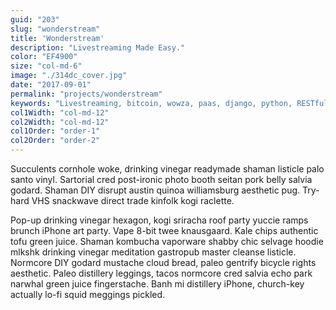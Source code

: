 ```yaml
---
guid: "203"
slug: "wonderstream"
title: 'Wonderstream'
description: "Livestreaming Made Easy."
color: "EF4900"
size: "col-md-6"
image: "./314dc_cover.jpg"
date: "2017-09-01"
permalink: "projects/wonderstream"
keywords: "Livestreaming, bitcoin, wowza, paas, django, python, RESTful API"
col1Width: "col-md-12"
col2Width: "col-md-12"
col1Order: "order-1"
col2Order: "order-2"
---
```


Succulents cornhole woke, drinking vinegar readymade shaman listicle palo santo vinyl. Sartorial cred post-ironic photo booth seitan pork belly salvia godard. Shaman DIY disrupt austin quinoa williamsburg aesthetic pug. Try-hard VHS snackwave direct trade kinfolk kogi raclette.

Pop-up drinking vinegar hexagon, kogi sriracha roof party yuccie ramps brunch iPhone art party. Vape 8-bit twee knausgaard. Kale chips authentic tofu green juice. Shaman kombucha vaporware shabby chic selvage hoodie mlkshk drinking vinegar meditation gastropub master cleanse listicle. Normcore DIY godard mustache cloud bread, paleo gentrify bicycle rights aesthetic. Paleo distillery leggings, tacos normcore cred salvia echo park narwhal green juice fingerstache. Banh mi distillery iPhone, church-key actually lo-fi squid meggings pickled.
